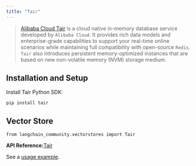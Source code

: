 ```yaml
---
title: "Tair"
---
```


> [Alibaba Cloud Tair](https://www.alibabacloud.com/help/en/tair/latest/what-is-tair) is a cloud native in-memory database service developed by `Alibaba Cloud`. It provides rich data models and enterprise-grade capabilities to support your real-time online scenarios while maintaining full compatibility with open-source `Redis`. `Tair` also introduces persistent memory-optimized instances that are based on new non-volatile memory (NVM) storage medium.

## Installation and Setup

Install Tair Python SDK:

```
pip install tair
```

## Vector Store

```
from langchain_community.vectorstores import Tair
```

**API Reference:**[Tair](https://python.langchain.com/api_reference/community/vectorstores/langchain_community.vectorstores.tair.Tair.html)

See a [usage example](/oss/integrations/vectorstores/tair).

